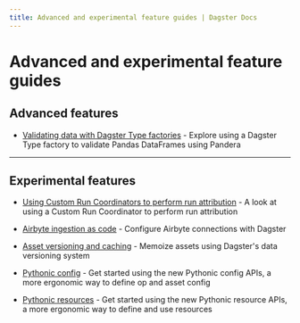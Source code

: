 ```yaml
---
title: Advanced and experimental feature guides | Dagster Docs
---
```


# Advanced and experimental feature guides

## Advanced features

- [Validating data with Dagster Type factories](/guides/dagster/dagster_type_factories) - Explore using a Dagster Type factory to validate Pandas DataFrames using Pandera

---

## Experimental features

- [Using Custom Run Coordinators to perform run attribution](/guides/dagster/run-attribution) - A look at using a Custom Run Coordinator to perform run attribution

- [Airbyte ingestion as code](/guides/dagster/airbyte-ingestion-as-code) - Configure Airbyte connections with Dagster

- [Asset versioning and caching](/guides/dagster/asset-versioning-and-caching) - Memoize assets using Dagster's data versioning system

- [Pythonic config](/guides/dagster/pythonic-config) - Get started using the new Pythonic config APIs, a more ergonomic way to define op and asset config

- [Pythonic resources](/guides/dagster/pythonic-resources) - Get started using the new Pythonic resource APIs, a more ergonomic way to define and use resources
